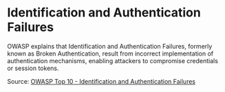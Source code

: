 # Identification and Authentication Failures

OWASP explains that Identification and Authentication Failures, formerly known as Broken Authentication, result from incorrect implementation of authentication mechanisms, enabling attackers to compromise credentials or session tokens.

Source: [OWASP Top 10 - Identification and Authentication Failures](https://owasp.org/Top10/A07_2021-Identification_and_Authentication_Failures/)
